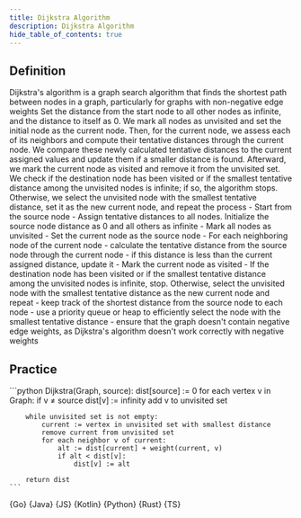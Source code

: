 ```yaml
---
title: Dijkstra Algorithm
description: Dijkstra Algorithm
hide_table_of_contents: true
---
```





## Definition

<Tabs>
  <TabItem value="definition" label="Definition">
    Dijkstra's algorithm is a graph search algorithm that finds the shortest path between nodes in a graph, particularly for graphs with non-negative edge weights
  </TabItem>
  <TabItem value="how" label="Explanation">
    Set the distance from the start node to all other nodes as infinite, and the distance to itself as 0. We mark all nodes as unvisited and set the initial node as the current node. Then, for the current node, we assess each of its neighbors and compute their tentative distances through the current node. We compare these newly calculated tentative distances to the current assigned values and update them if a smaller distance is found. Afterward, we mark the current node as visited and remove it from the unvisited set. We check if the destination node has been visited or if the smallest tentative distance among the unvisited nodes is infinite; if so, the algorithm stops. Otherwise, we select the unvisited node with the smallest tentative distance, set it as the new current node, and repeat the process
  </TabItem>
  <TabItem value="guidance" label="Guidance">
    - Start from the source node
    - Assign tentative distances to all nodes. Initialize the source node distance as 0 and all others as infinite
    - Mark all nodes as unvisited
    - Set the current node as the source node
    - For each neighboring node of the current node
      - calculate the tentative distance from the source node through the current node
      - if this distance is less than the current assigned distance, update it
      - Mark the current node as visited
      - If the destination node has been visited or if the smallest tentative distance among the unvisited nodes is infinite, stop. Otherwise, select the unvisited node with the smallest tentative distance as the new current node and repeat
  </TabItem>
  <TabItem value="tips" label="Tips">
    - keep track of the shortest distance from the source node to each node
    - use a priority queue or heap to efficiently select the node with the smallest tentative distance
    - ensure that the graph doesn't contain negative edge weights, as Dijkstra's algorithm doesn't work correctly with negative weights
  </TabItem>
</Tabs>

## Practice

<Tabs>
  <TabItem value="practice" label="Practice">
    ```python
    Dijkstra(Graph, source):
        dist[source] := 0
        for each vertex v in Graph:
            if v ≠ source
                dist[v] := infinity
            add v to unvisited set

        while unvisited set is not empty:
            current := vertex in unvisited set with smallest distance
            remove current from unvisited set
            for each neighbor v of current:
                alt := dist[current] + weight(current, v)
                if alt < dist[v]:
                    dist[v] := alt

        return dist
    ```
  </TabItem>
  <TabItem value="solution" label="Solution">
    <Tabs queryString="code">
      <TabItem
        value="go"
        label=""
        attributes={{ title: "Go Lang", className: "code_lang go m" }}
      >
        <CodeBlock language="go">{Go}</CodeBlock>
      </TabItem>
      <TabItem
        value="java"
        label=""
        attributes={{ title: "Java", className: "code_lang java m" }}
      >
        <CodeBlock language="java">{Java}</CodeBlock>
      </TabItem>
      <TabItem
        value="js"
        label=""
        attributes={{ title: "JavaScript", className: "code_lang js m" }}
      >
        <CodeBlock language="js">{JS}</CodeBlock>
      </TabItem>
      <TabItem
        value="kotlin"
        label=""
        attributes={{ title: "Kotlin", className: "code_lang kotlin m" }}
      >
        <CodeBlock language="kotlin">{Kotlin}</CodeBlock>
      </TabItem>
      <TabItem
        value="python"
        label=""
        attributes={{ title: "Python", className: "code_lang python m" }}
      >
        <CodeBlock language="python">{Python}</CodeBlock>
      </TabItem>
      <TabItem
        value="rust"
        label=""
        attributes={{ title: "Rust", className: "code_lang rust m" }}
      >
        <CodeBlock language="rust">{Rust}</CodeBlock>
      </TabItem>
      <TabItem
        value="ts"
        label=""
        attributes={{ title: "TypeScript", className: "code_lang ts m" }}
      >
        <CodeBlock language="ts">{TS}</CodeBlock>
      </TabItem>
    </Tabs>
  </TabItem>
</Tabs>
